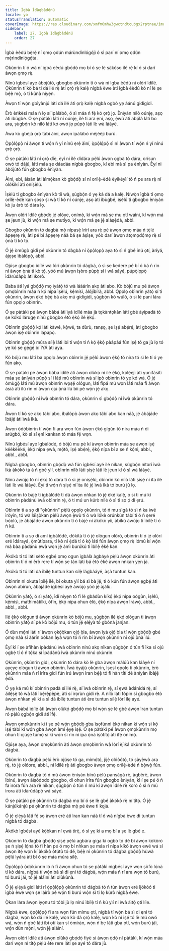 ```yaml
---
title: Ìgbà Ìdàgbàdénú
locale: yo
statusTranslation: automatic
coverImage: https://res.cloudinary.com/xmfm6mhw3gwctndtcubgx2rptnae/image/upload/v1740337243/small_cover_educacion_fundamental_a051170f1c.webp
sidebar:
    label: 27. Ìgbà Ìdàgbàdénú
    order: 27
---
```

Ìgbà èèdú bẹ̀rẹ̀ ní ọmọ ọdún márùndínlógójì ó sì parí ní ọmọ ọdún mẹ́rìndínlọ́gọ́ta.

Ọkùnrin tí ó wà ní ìgbà èèdú gbọ́dọ̀ mọ bí ó ṣe lè ṣàkóso ilé rẹ̀ kí ó sì darí àwọn ọmọ rẹ̀.

Nínú ìgbésí ayé àbójútó, gbogbo ọkùnrin tí ó wà ní ìgbà èèdú ni olórí ìdílé. Ọkùnrin tí kò bá ti dá ilé rẹ̀ àti ọrọ̀ rẹ̀ kalẹ̀ nígbà èwe àti ìgbà èèdú kò ní lè ṣe bẹ́ẹ̀ mọ́, ó ti kùnà nìyẹn.

Àwọn tí wọ́n gbìyànjú láti dá ilé àti ọrọ̀ kalẹ̀ nígbà ogbó yẹ àánú gidigidi.

Èrò èrìkèsì máa ń lọ sí ìpàlàbó, ó sì máa ń fẹ́ kó ọrọ̀ jọ. Ènìyàn nílò oúnjẹ, aṣọ àti ibùgbé. Ó ṣe pàtàkì láti ní oúnjẹ, ilé ti ara ẹni, aṣọ, ẹ̀wù àti abọ́lá láti bo ara, ṣùgbọ́n kò nílò láti kó owó jọ púpọ̀ láti lè wà láàyè.

Àwa kò gbèjà ọrọ̀ tàbí àìní, àwọn ìpàlàbó méjèèjì burú.

Ọ̀pọ̀lọ́pọ̀ ni àwọn tí wọ́n ń yí nínú ẹrẹ̀ àìní, ọ̀pọ̀lọ́pọ̀ sì ni àwọn tí wọ́n ń yí nínú ẹrẹ̀ ọrọ̀.

Ó ṣe pàtàkì láti ní ọrọ̀ díẹ̀, èyí ni ilé dídára pẹ̀lú àwọn ọgbà tó dára, orísun owó tó dájú, láti máa ṣe dáadáa nígbà gbogbo, kí ebi má sì pa ènìyàn. Èyí ni àbójútó fún gbogbo ènìyàn.

Àìní, ebi, àìsàn àti àìmọ̀kan kò gbọ́dọ̀ sí ní orílẹ̀-èdè èyíkéyìí tó ń pe ara rẹ̀ ní olókìkí àti oníṣẹ̀lú.

Ìṣèlú ti gbogbo ènìyàn kò tíì wà, ṣùgbọ́n ó yẹ ká dá a kalẹ̀. Níwọ̀n ìgbà tí ọmọ orílẹ̀-èdè kan ṣoṣo ṣì wà tí kò ní oúnjẹ, aṣọ àti ibùgbé, ìṣèlú ti gbogbo ènìyàn kò ju èrò tó dára lọ.

Àwọn olórí ìdílé gbọ́dọ̀ jẹ́ olóye, onímọ̀, kí wọ́n má ṣe mu ọtí wáìnì, kí wọ́n má ṣe jẹun jù, kí wọ́n má ṣe mutíyo, kí wọ́n má ṣe jẹ́ aláṣẹ́dá, abbl.

Gbogbo ọkùnrin tó dàgbà mọ̀ nípasẹ̀ ìrírí ara rẹ̀ pé àwọn ọmọ máa ń tẹ̀lé àpẹẹrẹ rẹ̀, àti pé bí àpẹẹrẹ náà bá ṣe àṣìṣe, yóò darí àwọn àtọmọdọ́mọ rẹ̀ sí ọ̀nà tí kò tọ́.

Ó jẹ́ òmùgọ̀ gidi pé ọkùnrin tó dàgbà ní ọ̀pọ̀lọpọ̀ aya tó sì ń gbé inú ọtí, àríyá, àjọṣe ìbálòpọ̀, abbl.

Ojúṣe gbogbo ìdílé wà lórí ọkùnrin tó dàgbà, ó sì ṣe kedere pé bí ó bá ń rìn ní àwọn ọ̀nà tí kò tọ́, yóò mú àwọn ìṣòro púpọ̀ sí i wá sáyé, púpọ̀lọpọ̀ ìdàrúdàpọ̀ àti ìkorò.

Baba àti ìyá gbọ́dọ̀ mọ ìyàtọ̀ tó wà láàárín akọ àti abo. Kò bójú mu pé àwọn ọmọbìnrin máa ń kọ́ nípa ìṣèlú, kẹ́mísì, àlójíbírà, abbl. Ọpọlọ obìnrin yàtọ̀ sí ti ọkùnrin, àwọn ẹ̀kọ́ bẹ́ẹ̀ bá akọ mú gidigidi, ṣùgbọ́n kò wúlò, ó sì lè pani lára fún ọpọlọ obìnrin.

Ó ṣe pàtàkì pé àwọn bàbá àti ìyá ìdílé máa jà tọkàntọkàn láti gbé àyípadà tó ṣe kókó lárugẹ nínú gbogbo ètò ẹ̀kọ́ ilé ẹ̀kọ́.

Obìnrin gbọ́dọ̀ kọ́ láti kàwé, kọ̀wé, ta dùrù, ranṣọ, ṣe iṣẹ́ abẹ́rẹ́, àti gbogbo àwọn iṣẹ́ obìnrin lápapọ̀.

Obìnrin gbọ́dọ̀ múra sílẹ̀ láti ibi tí wọ́n ti ń kọ́ ẹ̀kọ́ pàápàá fún iṣẹ́ tó ga jù lọ tó yẹ kó ṣe gẹ́gẹ́ bí ÌYÁ àti aya.

Kò bójú mu láti ba ọpọlọ àwọn obìnrin jẹ́ pẹ̀lú àwọn ẹ̀kọ́ tó nira tó sì le tí ó yẹ fún akọ.

Ó ṣe pàtàkì pé àwọn bàbá ìdílé àti àwọn olùkọ́ ní ilé ẹ̀kọ́, kọ́lẹ́ẹ̀jì àti yunifásítì máa ṣe àníyàn púpọ̀ sí i láti mú obìnrin wá sí ipò obìnrin tó yẹ kó wà. Ó jẹ́ òmùgọ̀ láti mú àwọn obìnrin wọṣẹ́ ológun, láti fipá mú wọn láti máa fi àwọn àsíá àti ìlù rìn ní àwọn ojú ọ̀nà ìlú bíi pé wọ́n jẹ́ akọ.

Obìnrin gbọ́dọ̀ ní ìwà obìnrin tó dára, ọkùnrin sì gbọ́dọ̀ ní ìwà ọkùnrin tó dára.

Àwọn tí kò ṣe akọ tàbí abo, ìbálòpọ̀ àwọn akọ tàbí abo kan náà, jẹ́ àbájáde ìbàjẹ́ àti ìwà ìkà.

Àwọn ọ̀dọ́bìnrin tí wọ́n fi ara wọn fún àwọn ẹ̀kọ́ gígùn tó nira máa ń di arúgbó, kò sì sí ẹnì kankan tó máa fẹ́ wọn.

Nínú ìgbésí ayé ìgbàlódé, ó bójú mu pé kí àwọn obìnrin máa ṣe àwọn iṣẹ́ kéékèèké, ẹ̀kọ́ nípa ẹwà, mọ́tò, iṣẹ́ abẹ́rẹ́, ẹ̀kọ́ nípa bí a ṣe ń kọ́ni, abbl., abbl., abbl.

Nígbà gbogbo, obìnrin gbọ́dọ̀ wà fún ìgbésí ayé ilé nìkan, ṣùgbọ́n nítorí ìwà ìkà àkókò tá à ń gbé yìí, obìnrin nílò láti ṣiṣẹ́ láti lè jẹun kí ó sì wà láàyè.

Nínú àwùjọ tó ní ẹ̀kọ́ tó dára tí ó sì jẹ́ oníṣẹ̀lú, obìnrin kò nílò láti ṣiṣẹ́ ní ìta ilé láti lè wà láàyè. Èyí tí wọ́n ń ṣiṣẹ́ ní ìta ilé jẹ́ ìwà ìkà tó burú jù lọ.

Ọkùnrin tó bàjẹ́ ti ìgbàlódé ti dá àwọn nǹkan tó jẹ́ èké kalẹ̀, ó sì ti mú kí obìnrin pàdánù ìwà obìnrin rẹ̀, ó ti mú un kúrò nílé ó sì ti sọ ọ́ di ẹrú.

Obìnrin tí a sọ di "ọkùnrin" pẹ̀lú ọpọlọ ọkùnrin, tó ń mu sìgá tó sì ń ka ìwé ìròyìn, tó wà láìṣọ̀kan pẹ̀lú àwọn ẹ̀wù tí ó wà lókè orúnkún tàbí tí ó ń ṣeré bọ́ọ̀lù, jẹ́ àbájáde àwọn ọkùnrin tí ó bàjẹ́ ní àkókò yìí, àbíkú àwùjọ ti ìbílẹ̀ tí ó ń kú.

Obìnrin tí a sọ di amí ìgbàlódé, dókítà tí ó jẹ́ ológun olóró, obìnrin tí ó jẹ́ olórí eré ìdárayá, ọ̀mùtípara, tí kò ní ẹ̀dá tí ó kọ̀ láti fún àwọn ọmọ rẹ̀ lómú kí wọ́n má bàa pàdánù ẹwà wọn jẹ́ àmì burúkú ti ìbílẹ̀ èké kan.

Àkókò ti tó láti ṣètò ẹgbẹ́ ọmọ ogun ìgbàlà àgbáyé pẹ̀lú àwọn ọkùnrin àti obìnrin tí ó ní èrò rere tí wọ́n ṣe tán láti bá ètò èké àwọn nǹkan yẹn jà.

Àkókò ti tó láti dá ìbílẹ̀ tuntun kan sílẹ̀ lágbàáyé, àṣà tuntun kan.

Obìnrin ni okuta ìpilẹ̀ ilé, bí okuta yìí bá sì bà jẹ́, tí ó kún fún àwọn ẹgbẹ́ àti àwọn abirun, àbájáde ìgbésí ayé àwùjọ yóò jẹ́ àjálù.

Ọkùnrin yàtọ̀, ó sì yàtọ̀, ìdí nìyẹn tó fi lè gbádùn kíkọ́ ẹ̀kọ́ nípa oògùn, ìṣèlú, kẹ́mísì, mathimátíìkì, òfin, ẹ̀kọ́ nípa ohun èlò, ẹ̀kọ́ nípa àwọn ìràwọ̀, abbl., abbl., abbl.

Ilé ẹ̀kọ́ ológun ti àwọn ọkùnrin kò bójú mu, ṣùgbọ́n ilé ẹ̀kọ́ ológun ti àwọn obìnrin yàtọ̀ sí pé kò bójú mu, ó tún jẹ́ ẹlẹ́yà tó gbóná janjan.

Ó dùn mọ́ni láti rí àwọn ọkọ̀ọ̀kan ọjọ́ ọ̀la, àwọn ìyá ọjọ́ ọ̀la tí wọ́n gbọ́dọ̀ gbé ọmọ náà sí àárín oókan àyà wọn tó ń rìn bí àwọn ọkùnrin ní ojú ọ̀nà ìlú.

Èyí kì í ṣe àfihàn ìpàdánù ìwà obìnrin nínú akọ nìkan ṣùgbọ́n ó tún fi ìka sí ojú ọgbẹ́ tí ó ń tọ́ka sí ìpàdánù ìwà ọkùnrin nínú ọkùnrin.

Ọkùnrin, ọkùnrin gidi, ọkùnrin tó dára kò lè gba àwọn màlúù kan láàyè ní ayẹyẹ ológun ti àwọn obìnrin. Ìwà ọ̀yájú ọkùnrin, ìṣesí ọpọlọ ti ọkùnrin, èrò ọkùnrin máa ń rí ìríra gidi fún irú àwọn ìran bẹ́ẹ̀ tó fi hàn títí dé àníyàn ìbàjẹ́ ẹ̀dá.

Ó yẹ ká mú kí obìnrin padà sí ilé rẹ̀, sí ìwà obìnrin rẹ̀, sí ẹwà àdánidá rẹ̀, sí àìlẹ́ṣẹ̀ tó wà láti ìbẹ̀rẹ̀pẹ̀pẹ̀, àti sí ìrọrùn gidi rẹ̀. A nílò láti fòpin sí gbogbo ètò àwọn nǹkan yìí kí a sì dá ìbílẹ̀ tuntun àti ère tuntun sílẹ̀ lórí ilẹ̀ ayé.

Àwọn bàbá ìdílé àti àwọn olùkọ́ gbọ́dọ̀ mọ bí wọ́n ṣe lè gbé àwọn ìran tuntun ró pẹ̀lú ọgbọ́n gidi àti ìfẹ́.

Àwọn ọmọkùnrin kì í ṣe pé wọ́n gbọ́dọ̀ gba ìsọfúnni ẹ̀kọ́ nìkan kí wọ́n sì kọ́ iṣẹ́ tàbí kí wọ́n gba àwọn àmì ẹ̀yẹ iṣẹ́. Ó ṣe pàtàkì pé àwọn ọmọkùnrin mọ ohun tí ojúṣe túmọ̀ sí kí wọ́n sì rìn ní ipa ọ̀nà ìṣòtítọ́ àti ìfẹ́ onímọ̀.

Ojúṣe aya, àwọn ọmọkùnrin àti àwọn ọmọbìnrin wà lórí èjìká ọkùnrin tó dàgbà.

Ọkùnrin tó dàgbà pẹ̀lú èrò ojúṣe tó ga, mímọ́tọ́, jíjẹ́ olóòótọ́, tó ṣàyẹ̀wò ara rẹ̀, tó jẹ́ olóore, abbl., ni ìdílé rẹ̀ àti gbogbo àwọn ọmọ orílẹ̀-èdè ń bọ̀wọ̀ fún.

Ọkùnrin tó dàgbà tó ń mú àwọn ènìyàn bínú pẹ̀lú panṣágà rẹ̀, àgbèrè, àwọn ìbínú, àwọn àìṣòdodo gbogbo, di ohun ìríra fún gbogbo ènìyàn, kì í ṣe pé ó ń fa ìrora fún ara rẹ̀ nìkan, ṣùgbọ́n ó tún ń mú kí àwọn ìdílé rẹ̀ korò ó sì ń mú ìrora àti ìdàrúdàpọ̀ wá sáyé.

Ó ṣe pàtàkì pé ọkùnrin tó dàgbà mọ bí ó ṣe lè gbé àkókò rẹ̀ ní títọ́. Ó jẹ́ kánjúkánjú pé ọkùnrin tó dàgbà mọ̀ pé èwe ti kọjá.

Ó jẹ́ ẹlẹ́yà láti fẹ́ sọ àwọn eré àti ìran kan náà tí ó wà nígbà èwe di tuntun nígbà tó dàgbà.

Àkókò ìgbésí ayé kọ̀ọ̀kan ní ẹwà tirẹ̀, ó sì yẹ kí a mọ bí a ṣe lè gbé e.

Ọkùnrin tó dàgbà gbọ́dọ̀ ṣiṣẹ́ pẹ̀lú agbára gíga kí ogbó tó dé bí àwọn kòkòrò ṣe ń ṣiṣẹ́ lọ́nà tó fi hàn pé ó mọ bí nǹkan ṣe máa rí nípa kíkó àwọn ewé wá sí àwọn ìtẹ́ wọn kí àkókò òtútù tó dé, bẹ́ẹ̀ ni ọkùnrin tó dàgbà gbọ́dọ̀ hùwà pẹ̀lú ìyára àti bí ó ṣe máa múra sílẹ̀.

Ọ̀pọ̀lọ́pọ̀ ọ̀dọ́kùnrin ló ń fi àwọn ohun tó ṣe pàtàkì nígbésí ayé wọn ṣòfò lọ́nà tí kò dára, nígbà tí wọ́n bá sì di ẹni tó dàgbà, wọ́n máa ń rí ara wọn tó burú, tó burú jáì, tó jẹ́ aláìní àti olùkùnà.

Ó jẹ́ ẹlẹ́yà gidi láti rí ọ̀pọ̀lọ́pọ̀ ọkùnrin tó dàgbà tó ń tún àwọn eré ìjókòó ti ìgbà èwe wọn ṣe láìrò pé wọ́n ti burú wọ́n sì ti lọ kúrò nígbà èwe.

Ọ̀kan lára àwọn ìyọnu tó tóbi jù lọ nínú ìbílẹ̀ tí ń kú yìí ni ìwà àìtọ́ ọtí líle.

Nígbà èwe, ọ̀pọ̀lọ́pọ̀ fi ara wọn fún mímu ọtí, nígbà tí wọ́n bá sì di ẹni tó dàgbà, wọn kò dá ilé kalẹ̀, wọn kò dá ọrọ̀ kalẹ̀, wọn kò ní iṣẹ́ tó lè mú owó wá, wọ́n ń gbé láti ibi ọtí kan sí òmíràn, wọ́n ń bẹ láti gba ọtí, wọ́n burú jáì, wọ́n dùn mọ́ni, wọ́n jẹ́ aláìní.

Àwọn olórí ìdílé àti àwọn olùkọ́ gbọ́dọ̀ fiyè sí àwọn ọ̀dọ́ ní pàtàkì, kí wọ́n máa darí wọn ní títọ́ pẹ̀lú ète rere láti ṣe ayé tó dára jù.

